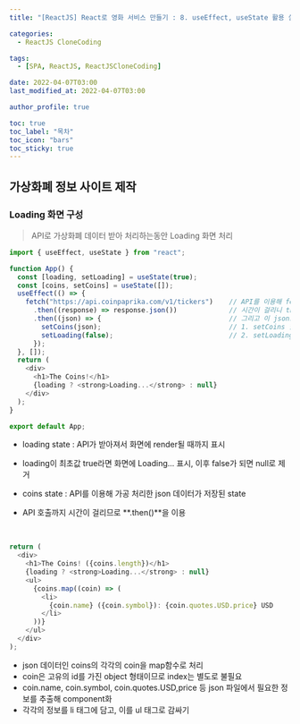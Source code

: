 ```yaml
---
title: "[ReactJS] React로 영화 서비스 만들기 : 8. useEffect, useState 활용 실습 - Coin Tracker"

categories:
  - ReactJS CloneCoding

tags:
  - [SPA, ReactJS, ReactJSCloneCoding]

date: 2022-04-07T03:00
last_modified_at: 2022-04-07T03:00

author_profile: true

toc: true
toc_label: "목차"
toc_icon: "bars"
toc_sticky: true
---
```


## 가상화폐 정보 사이트 제작

### Loading 화면 구성

> API로 가상화폐 데이터 받아 처리하는동안 Loading 화면 처리

```js
import { useEffect, useState } from "react";

function App() {
  const [loading, setLoading] = useState(true);
  const [coins, setCoins] = useState([]);
  useEffect(() => {
    fetch("https://api.coinpaprika.com/v1/tickers")    // API를 이용해 fetch해서 response를 받아오는데,
      .then((response) => response.json())             // 시간이 걸리니 then 이후 response를 json 처리
      .then((json) => {                                // 그리고 이 json으로 데이터 가공이 끝나면
        setCoins(json);                                // 1. setCoins 함수로 coins에 json 데이터 저장
        setLoading(false);                             // 2. setLoadings 함수로 loading을 false로 바꿈
      });
  }, []);
  return (
    <div>
      <h1>The Coins!</h1>
      {loading ? <strong>Loading...</strong> : null}
    </div>
  );
}

export default App;
```

- loading state : API가 받아져서 화면에 render될 때까지 표시
- loading이 최초값 true라면 화면에 Loading... 표시, 이후 false가 되면 null로 제거

- coins state : API를 이용해 가공 처리한 json 데이터가 저장된 state
- API 호출까지 시간이 걸리므로 **.then()**을 이용

<br />

```js
return (
  <div>
    <h1>The Coins! ({coins.length})</h1>
    {loading ? <strong>Loading...</strong> : null}
    <ul>
      {coins.map((coin) => (
        <li>
          {coin.name} ({coin.symbol}): {coin.quotes.USD.price} USD
        </li>
      ))}
    </ul>
  </div>
);
```

- json 데이터인 coins의 각각의 coin을 map함수로 처리
- coin은 고유의 id를 가진 object 형태이므로 index는 별도로 불필요
- coin.name, coin.symbol, coin.quotes.USD,price 등 json 파일에서 필요한 정보를 추출해 component화
- 각각의 정보를 li 태그에 담고, 이를 ul 태그로 감싸기
